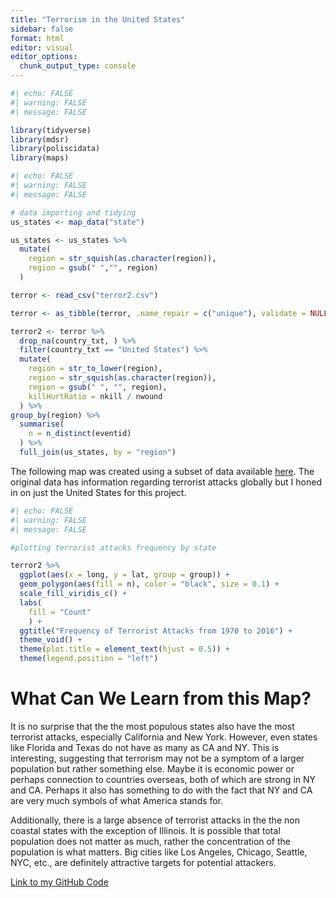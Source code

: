 ```yaml
---
title: "Terrorism in the United States"
sidebar: false
format: html
editor: visual
editor_options: 
  chunk_output_type: console
---
```


```r
#| echo: FALSE
#| warning: FALSE
#| message: FALSE

library(tidyverse)
library(mdsr)
library(poliscidata)
library(maps)
```

```r
#| echo: FALSE
#| warning: FALSE
#| message: FALSE

# data importing and tidying
us_states <- map_data("state")

us_states <- us_states %>%
  mutate(
    region = str_squish(as.character(region)),
    region = gsub(" ","", region)
  )

terror <- read_csv("terror2.csv")

terror <- as_tibble(terror, .name_repair = c("unique"), validate = NULL)

terror2 <- terror %>%
  drop_na(country_txt, ) %>%
  filter(country_txt == "United States") %>%
  mutate(
    region = str_to_lower(region),
    region = str_squish(as.character(region)),
    region = gsub(" ", "", region),
    killHurtRatio = nkill / nwound 
  ) %>%
group_by(region) %>%
  summarise(
    n = n_distinct(eventid)
  ) %>%
  full_join(us_states, by = "region")
```

The following map was created using a subset of data available [here](https://www.kaggle.com/code/abigaillarion/terrorist-attacks-in-united-states). The original data has information regarding terrorist attacks globally but I honed in on just the United States for this project.

```r
#| echo: FALSE
#| warning: FALSE
#| message: FALSE

#plotting terrorist attacks frequency by state

terror2 %>%
  ggplot(aes(x = long, y = lat, group = group)) +
  geom_polygon(aes(fill = n), color = "black", size = 0.1) +
  scale_fill_viridis_c() +
  labs(
    fill = "Count"
    ) +
  ggtitle("Frequency of Terrorist Attacks from 1970 to 2016") +
  theme_void() +
  theme(plot.title = element_text(hjust = 0.5)) +
  theme(legend.position = "left")
```

# What Can We Learn from this Map?

It is no surprise that the the most populous states also have the most terrorist attacks, especially California and New York. However, even states like Florida and Texas do not have as many as CA and NY. This is interesting, suggesting that terrorism may not be a symptom of a larger population but rather something else. Maybe it is economic power or perhaps connection to countries overseas, both of which are strong in NY and CA. Perhaps it also has something to do with the fact that NY and CA are very much symbols of what America stands for.

Additionally, there is a large absence of terrorist attacks in the the non coastal states with the exception of Illinois. It is possible that total population does not matter as much, rather the concentration of the population is what matters. Big cities like Los Angeles, Chicago, Seattle, NYC, etc., are definitely attractive targets for potential attackers.

[Link to my GitHub Code](https://github.com/ApexWookiee/wfenske05)
